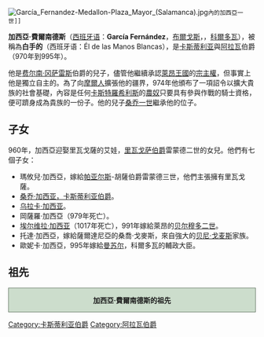 {{unreferenced|time=2010-09-22T09:16:52+00:00}}
{{noteTA
|1=zh-hans:卡斯蒂利亚;zh-hant:卡斯蒂利亞;zh-tw:卡斯提爾;
|2=zh-hans:桑查;zh-hant:桑查;zh-tw:桑琪亞;
|3=zh-hans:科尔多瓦;zh-hant:科爾多瓦;zh-tw:哥多華;
|4=zh-hans:布尔戈斯;zh-hant:布爾戈斯;zh-tw:布哥斯;
|5=zh-hans:莫内阿东娜;zh-hant:莫內阿東娜;zh-tw:莫妮亞多娜;
|6=zh-hans:莱昂;zh-hant:萊昂;zh-tw:雷昂;
}}
 [[File:García_Fernandez-Medallon-Plaza_Mayor_(Salamanca).jpg|upright]]內的加西亞一世]]
'''加西亞·費爾南德斯'''（[[西班牙语|西班牙语]]：'''García Fernández'''，[[布爾戈斯|布爾戈斯]]，{{bd|938年||995年||catIdx=SS}}，[[科爾多瓦|科爾多瓦]]），被稱為'''白手的'''（西班牙语：Él de las Manos Blancas），是[[卡斯蒂利亞君主列表|卡斯蒂利亚]]與[[阿拉瓦省|阿拉瓦]]伯爵（970年到995年）。

他是[[费尔南·冈萨雷斯_(卡斯蒂利亚)|费尔南·冈萨雷斯]]伯爵的兒子，儘管他繼續承認[[萊昂王國|萊昂王國]]的[[宗主權|宗主權]]，但事實上他是獨立自主的。為了向[[摩爾人|摩爾人]]擴張他的疆界，974年他頒布了一項詔令以擴大貴族的社會基礎，內容是任何[[卡斯特羅希利斯|卡斯特羅希利斯]]的[[農奴制|農奴]]只要具有參與作戰的騎士資格，便可躋身成為貴族的一份子。他的兒子[[桑乔·加西亚_(卡斯蒂利亚)|桑乔一世]]繼承他的位子。

== 子女 ==
960年，加西亞迎娶里瓦戈薩的艾娃，[[里瓦戈萨伯国|里瓦戈萨伯爵]]雷蒙德二世的女兒。他們有七個子女：

* 瑪攸兒·加西亞，嫁給[[帕亚尔斯伯国|帕亚尔斯]]-胡薩伯爵雷蒙德三世，他們主張擁有里瓦戈薩。
* [[桑乔·加西亞_(卡斯蒂利亚)|桑乔·加西亚，卡斯蒂利亚伯爵]]。
* [[乌拉卡_(科瓦鲁比亚斯)|乌拉卡·加西亚]]。
* 岡薩羅·加西亞（979年死亡）。
* [[埃尔维拉·加西亚_(卡斯蒂利亚)|埃尔维拉·加西亚]]（1017年死亡），991年嫁給萊昂的[[贝尔穆多二世_(莱昂)|贝尔穆多二世]]。
* 托達·加西亞，嫁給薩爾達尼亞的桑喬·戈麥斯，來自強大的[[贝尼·戈麦斯|贝尼·戈麦斯]]家族。
* 歐妮卡·加西亞，995年嫁給[[阿布·埃米尔·曼苏尔|曼苏尔]]，科爾多瓦的輔政大臣。

== 祖先 ==
<div style="clear: both; width: 100%; padding: 0; text-align: left; border: none;" class="NavFrame">
<div style="background: #ccddcc; text-align: center; border: 1px solid #667766" class="NavHead">'''加西亞·費爾南德斯的祖先'''</div>
<div class="NavContent" >
{{Ahnentafel-compact5|align=center
|style=font-size: 100%; line-height: 110%;
|border=1
|boxstyle=padding-top: 0; padding-bottom: 0;
|boxstyle_1=background-color: #fcc;
|boxstyle_2=background-color: #fb9;
|boxstyle_3=background-color: #ffc;
|boxstyle_4=background-color: #bfc;
|boxstyle_5=background-color: #9fe;
|1= 1. 加西亞·費爾南德斯，卡斯蒂利亚伯爵
|2= 2. [[费尔南·冈萨雷斯_(卡斯蒂利亚)|费尔南·冈萨雷斯，卡斯蒂利亚伯爵]]
|3= 3. 潘普洛納的桑查
|4= 4. [[冈萨罗·费尔南德斯_(卡斯蒂利亚)|冈萨罗·费尔南德斯，卡斯蒂利亚伯爵]] 
|5= 5. 萊昂的莫內阿東娜·拉米雷斯
|6= 6. 潘普洛納的[[桑乔一世_(潘普洛纳)|桑乔一世]]
|7= 7. [[托达·阿斯纳雷斯|托达·阿斯纳雷斯]]
|8= 8. 费尔南多·冈萨雷斯 
|9= 9. 古提娜
|10= 10. (或許)拉米羅，萊昂的叛亂國王
|12= 12. 潘普洛納的[[加西亚·希梅尼斯_(潘普洛纳)|加西亚·希梅尼斯]]
|13= 13. 帕亞爾斯的達迪里迪斯
|14= 14. 阿斯納·桑切斯，Larraun的領主
|15= 15. [[欧妮卡·佛罗图尼斯|欧妮卡·佛罗图尼斯]]
|24= 24. 潘普洛納的[[希梅诺_(潘普洛纳)|希梅诺]]
|25= 
|26= 26. 洛普
|28= 28. 潘普洛納的桑喬·加爾塞斯
|29= 
|30= 30. 潘普洛納的[[弗坦·加尔塞斯_(潘普洛纳)|弗坦]]
|31= 31. 歐里亞
}}
</div></div>

{{S-start}}
{{s-hou|馬馬杜那家族||938年||995年|}}
{{S-bef|before=[[费尔南·冈萨雷斯_(卡斯蒂利亚)|费尔南·冈萨雷斯]]}}
{{S-ttl|title=[[卡斯蒂利亞君主列表|卡斯蒂利亚伯爵]]|years=970年–995年}}
{{S-aft|after=[[桑乔·加西亞_(卡斯蒂利亚)|桑乔·加西亚]]}}
{{End}}

{{Authority control}}
{{DEFAULTSORT:Castile, Garcia Fernandez Of}}
[[Category:卡斯蒂利亚伯爵|Category:卡斯蒂利亚伯爵]]
[[Category:阿拉瓦伯爵|Category:阿拉瓦伯爵]]